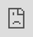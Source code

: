 ```yaml
---
title: "Settle down a Personal Website"
subtitle: "with <i class='fas fa-heart'></i> and R Blogdown"  
author: "<span style='color:yellow'>Annie Lyu & Anabelle Laurent</span>"
date: '<br>Graphics Group Meeting @ISU <br> Workshop @R-Ladies-Ames <br><br>2020-04-03'
output:
  xaringan::moon_reader:
    lib_dir: libs
    css: [rladies, rladies-fonts]
    nature:
      highlightStyle: github
      highlightLines: true
      countIncrementalSlides: false
      beforeInit: "https://platform.twitter.com/widgets.js"
      # ratio: '16:9'
---
```

```r
options(htmltools.dir.version = FALSE)
```

# Why a personal website?

- Be professional `r emo::ji("necktie")`

  + [Some advice on managing your online presence - Hadley Wickham](https://twitter.com/hadleywickham/status/1189971594778681344)

--

- Autobiography `r emo::ji("book")`

  + [I web, therefore I am. - Yihui Xie](https://bookdown.org/yihui/blogdown/)

--

- Learning and Sharing `r emo::ji("speaker")`

  + [The unreasonable effectiveness of public work - David Robinson](https://resources.rstudio.com/rstudio-conf-2019/the-unreasonable-effectiveness-of-public-work)
  
  + [Becoming an R blogger - Rebecca Barter](http://www.rebeccabarter.com/blog/2020-02-03_blogger/)

--

- Have fun programming and blogging! `r emo::ji("grin")`

  + [Twitter Threads vs Blogging - Yihui Xie](https://yihui.org/en/2017/08/twitter-threads-vs-blogging/)

---

<body>
<style type="text/css">
body, html
{
margin: 0; padding: 0; height: 100%; overflow: hidden;
}
#content
{
position:absolute; left: 0; right: 0; bottom: 0; top: 0px; 
}
</style>
<div id="content">
<iframe width="100%" height="100%" frameborder="0" src="https://annielyu.com/2020/01/12/blogdown-website/"/>
</div>
</body>

---

<body>
<style type="text/css">
body, html
{
margin: 0; padding: 0; height: 100%; overflow: hidden;
}
#content
{
position:absolute; left: 0; right: 0; bottom: 0; top: 0px; 
}
</style>
<div id="content">
<iframe width="100%" height="100%" frameborder="0" src="http://anabellelaurent.com/"/>
</div>
</body>

---
class: inverse

background-image: url(https://media.giphy.com/media/mohhXPUdhVVoA/giphy.gif)
background-size: 100%
background-position: 50% 50%

---
# How to get it done?

1. customize your content by modifying a template website -- <span style="color:blue">lots of work</span> `r emo::ji("sweat_smile")`

  + `install.packages("blogdown")`
  
  + `blogdown::install_hugo()`

--

1. custom domain name -- <span style="color:blue">straightforward</span> `r emo::ji("smile")`

  + Google Domains (.com, .org, .me) for a cost of $12 per year
  
  + Google Analytics (monitor website traffic for free)
  
--

1. publish with GitHub and Netlify -- <span style="color:blue">somewhat tricky</span> `r emo::ji("persevere")`

  + tell Netlify to continuously build and deploy your website from source
  
  + configure custom domain DNS

---
## RStudio and Website using blogdown 

New Project $\rightarrow$ New Directory $\rightarrow$ Website using blogdown 

<center><img src="images/blogdown-new-site.gif" style="width: 100%" /></center>

---
## RStudio and Website using blogdown

New Project $\rightarrow$ New Directory $\rightarrow$ Website using blogdown 

![](images/start_annote.png)

---
background-image: url(images/serve_site.png)
background-size: 100%
background-position: 50% 50%

---
class: inverse

## Your Turn (2min)

- Create a new website using the RStudio dialog to set it up in a new project.

  + pick a [hugo theme](https://themes.gohugo.io/) you like (we'll use hugo-academic as an example)

- Live preview a website locally (Addins -> Serve Site).

---
## File structure (VERY IMPORTANT!!!)

- configuration: <span style="color:blue">a few site settings to go through</span>

  + config.toml

  + config/_default/*.toml $\Rightarrow$ languages, menus, params

--

- content: <span style="color:blue">mostly markdown files</span>

  + home/*.md -- homepage widgets

  + authors/admin -- your biography
  
  + post, talk, project, publication -- your achievements `r emo::ji("100")`  

--

- static: <span style="color:blue">self imported files</span>

  + images, slides, resume, etc. 

--

- <mark>**DO NOT TOUCH**</mark>: public, resources, themes

---
## Homepage Widgets (content/home)

<center><img src="images/content_folder.png" style="width: 90%" /></center>

---
## Homepage Widgets (content/home) 

- `active = true`: keep widget; `active = false`: discard widget

- `weight`

  + display order (small weight shows first)
  
  + works in the same way for both <span style='color:blue'>homepage widgets</span> and <span style='color:blue'>navigation bar menus</span>

For example, `content/home/accomplishments.md`

```yaml
+++
# Accomplishments widget.
widget = "accomplishments"  
headless = true  # This file represents a page section.
active = false  # Activate this widget? true/false
weight = 50  # Order that this section will appear.
```

---
## Biography (content/authors/admin)

- folder name **admin** can be replaced with a customized user name

- edit `authors/admin/_index.md` to introduce yourself

- replace `authors/admin/avatar.jpg` with your profile picture

<center><img src="images/authors_admin.png" style="width: 90%" /></center>

---
## Biography (content/authors/admin/_index.md) 

<center><img src="images/authors_admin_index.png" style="width: 80%" /></center>

---
## Resources - icons `r icon::fa("r-project")`

- `"<i class="fab fa-r-project"></i>"` versus `"r icon::fa('r-project')"`

- [Fontawesome](https://fontawesome.com/icons?d=gallery)

![](images/icons.png)

---
class: inverse

## Your turn (2min)

- Fill in your information (at least name, organization and role)

Optional

- Activate/deactivate the sections (widgets) on the homepage

- Rearrange the section orders however you like

---
## Create a new R Markdown post (content/post)

- use the **New Post** Addin (or run `blogdown::new_post(ext = '.Rmd')`)

<center><img src="images/new-post.gif" style="width: 100%" /></center>

---
## Create a new R Markdown post (content/post)

<mark>**Do not knit**</mark> your post, instead

  + use the **Serve Site** Addin to preview your post, or
  
  + refresh preview
  
In YAML header,

  + `draft:TRUE` $\Rightarrow$ preview an R markdown post

  + `draft:FALSE` $\Rightarrow$ ready to deploy a post

---
## Resources - Highlight (config/_default/params.toml)

- [Styles](https://highlightjs.org/static/demo/)

<!-- - activate `highlight = true` and write down your style `highlight_style = "arta"` -->

```yaml
highlight = true
highlight_languages = ["r"]  
highlight_style = "arta" 
```

<center><img src="images/highlight.png" style="width: 100%" /></center>

---
## Resources - Emoji `r emo::ji("sunglasses")`

- `":sunglasses:"` versus `"r emo::ji('sunglasses')"`

- [Cheat sheet](https://www.webfx.com/tools/emoji-cheat-sheet/)

![](images/emoji.png)

---

## Resources - Shortcodes

- [Hugo's Build-in Shortcodes](https://gohugo.io/content-management/shortcodes/)

- `{{< youtube CjTLN-FXiFA >}}`

<center><iframe width="680" height="383" src="https://www.youtube.com/embed/CjTLN-FXiFA" frameborder="0" allow="accelerometer; autoplay; encrypted-media; gyroscope; picture-in-picture" allowfullscreen></iframe></center>

---
## Import files (static)

For image not created from your R Markdown file, you should
 
 + add image to the `static/img` folder
 
 + insert your image using `![alternate-text](img/xx.png)`

--

Any files in the `static` folder can be referred using similar relative path!

--

Follow the following steps to link your resume to the navigation bar:

1. add your resume to the `static/files` folder

1. Specify the URL to your resume in `config/_default/menus.toml`

```yaml
 [[main]]
    name = "Resume" # displayed text
    url = "files/resume.pdf"
    weight = 70
```

---
## About hyperlink

- relative path will be after your domain name (e.g., `https://xxx.com/`),

  + homepage section (widget): `[text](#posts)`
  
  + tags: `[text](tags/rstats)`
  
  + categories `[text](categories/r)`
  
--
  
- DO NOT leave out prefix `https://` when directing visitor to external webpages.

--

- Recommended practice for generating permanent links in `config.toml`

  + `slug` serves as a short page ID
  
  + URL won't change as you move around or rename file/folder
  
```yaml
# Rules to generate permanent links of your pages
[permalinks]
    post = "/:year/:month/:day/:slug/"
    publication = "/publication/:slug/"
    talk = "/talk/:slug/"
```

---
## Create a new publication (content/publication)

<center><img src="images/publication.png" style="width: 90%" /></center>

---
## Create a new publication (content/publication)

Per publication folder, you need

  + a Markdown file `index.md`
  + an optional featured image `featured.png` 
  + an optinal citation `cite.bib` 

<center><img src="images/publication_markdown.png" style="width: 90%" /></center>

---
class: inverse

## Your Turn (2min)

- Create a "hello world" post

- Preview your post

Optional

- Try inserting 

  + code chunk
  
  + emoji
  
  + icon 
  
  + image
  
  + hyperlink to internal pages

---
## Additional Site configurations

- `config/_default/params.toml`

  + your contact information (if you activate `content/home/contact.md`)

  + site name and description $\rightarrow$ `title` and `description`

  + custom domain and Google analytics $\rightarrow$ `baseurl` and `google_analytics`

  + active comments $\rightarrow$ `comments`

- `config.toml`

  + enable emoji $\rightarrow$ `enableEmoji = true`

  + activate Chinese/Japanese/Korean languages $\rightarrow$ `hasCJKLanguage = true`

---
## Deploy with Netlify and GitHub

- Push your repository to [GitHub](https://github.com/)

  + can be private and ignore the `public` folder

--

<center><img src="images/netlify-deploy.gif" style="width: 100%" /></center>

---
class: middle, center

## Thank you `r icon::fa("heart")`

<center><img src="images/pod.png" style="width: 90%" /></center>

I get out of my pod `r emo::ji("laughing")`

---
count: false
class: middle, center, inverse

## Appendix

---
count: false
## Resources - citation

- use **bibtex** format. Open `cite.bib` on **BibDesk**

<center><img src="images/BibDesk.png" style="width: 90%" /></center>

---
count: false

## Public GitHub Repositories of Blogdown Website

- [Yihui Xie](https://github.com/yihui/yihui.org)

- [Alison Hill](https://github.com/rbind/apreshill)

- [Amber Thomas](https://github.com/ProQuestionAsker/websiteSource)

- [Annie Lyu](https://github.com/XiaodanLyu/annielyu.com)


